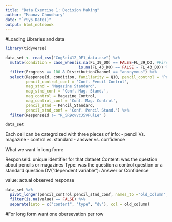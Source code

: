 ```yaml
---
title: "Data Exercise 1: Decision Making"
author: "Maanav Choudhary"
date: "`rSys.Date()"
output: html_notebook
---
```


#Loading Libraries and data
```r
library(tidyverse)
```


```r
data_set <- read_csv("CogSci412_DE1_data.csv") %>%
  mutate(condition = case_when(is.na(FL_39_DO) == FALSE~FL_39_DO, #First Case
                                is.na(FL_43_DO) == FALSE ~ FL_43_DO)) %>%#Second Case 
  filter(Progress == 100 & DistributionChannel == "anonymous") %>%
  select(ResponseId, condition, familiarity = Q10, pencil_control = 'Pencil Control',
         pencil_control_conf = 'Conf. Pencil Control',
         mag_stnd = 'Magazine Standard',
         mag_stnd_conf = 'Conf. Mag. Stand.',
         mag_control = Magazine_Control,
         mag_control_conf = 'Conf. Mag. Control',
         pencil_stnd = Pencil_Standard,
         pencil_stnd_conf = 'Conf. Pencil Stand.') %>%
  filter(ResponseId != "R_5R9cvvcJ5vFulLe" ) 

data_set
```

Each cell can be categroized with three pieces of info:
- pencil Vs. magazine
- control vs. standard
- answer vs. confidence

What we want in long form:

ResponseId: unique identifier for that dataset
Content: was the question about pencils or magazines
Type: was the question a control question or a standard question
DV("dependent variable"): Answer or Confidence

value: actual observed response

```r
data_set %>%
  pivot_longer(pencil_control:pencil_stnd_conf, names_to ="old_column", values_to = "value") %>%
  filter(is.na(value) == FALSE) %>%
  separate(into = c("content", "type", "dv"), col = old_column)
```

#For long form want one obersevation per row